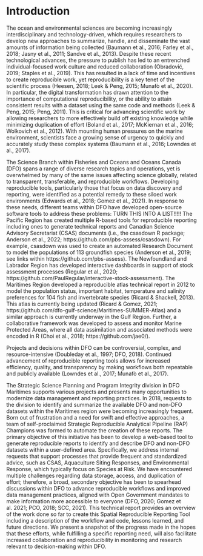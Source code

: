 # Introduction {#sec:introduction}

<!-- An example of how to include text based on the language. The two chunks below shows how switching the toggle in the YAML header for french allows inclusion/rejection of a paragraph. -->

The ocean and environmental sciences are becoming increasingly interdisciplinary and technology-driven, which requires researchers to develop new approaches to summarize, handle, and disseminate the vast amounts of information being collected (Baumann et al., 2016; Farley et al., 2018; Jasny et al., 2011; Sandve et al., 2013). Despite these recent technological advances, the pressure to publish has led to an entrenched individual-focused work culture and reduced collaboration (Obradović, 2019; Staples et al., 2019). This has resulted in a lack of time and incentives to create reproducible work, yet reproducibility is a key tenet of the scientific process (Heesen, 2018; Leek & Peng, 2015; Munafò et al., 2020). In particular, the digital transformation has drawn attention to the importance of computational reproducibility, or the ability to attain consistent results with a dataset using the same code and methods (Leek & Peng, 2015; Peng, 2011). This is critical for advancing scientific work by allowing researchers to more effectively build off existing knowledge while minimizing duplication of effort (Boland et al., 2017; McKiernan et al., 2016; Wolkovich et al., 2012). With mounting human pressures on the marine environment, scientists face a growing sense of urgency to quickly and accurately study these complex systems (Baumann et al., 2016; Lowndes et al., 2017).

The Science Branch within Fisheries and Oceans and Oceans Canada (DFO) spans a range of diverse research topics and operations, yet is overwhelmed by many of the same issues affecting science globally, related to transparent, transferable, and reproducible workflows. Developing reproducible tools, particularly those that focus on data discovery and reporting, were identified as a potential remedy to these siloed work environments (Edwards et al., 2018; Gomez et al., 2021). In response to these needs, different teams within DFO have developed open-source software tools to address these problems:
TURN THIS INTO A LIST!!!!!
The Pacific Region has created multiple R-based tools for reproducible reporting including ones to generate technical reports and Canadian Science Advisory Secretariat (CSAS) documents (i.e., the csasdown R package; Anderson et al., 2022; https://github.com/pbs-assess/csasdown). For example, csasdown was used to create an automated Research Document to model the populations of 113 groundfish species (Anderson et al., 2019; see links within https://github.com/pbs-assess).
The Newfoundland and Labrador Region has developed interactive dashboards in support of stock assessment processes (Regular et al., 2020; https://github.com/PaulRegular/interactive-stock-assessment).
The Maritimes Region developed a reproducible atlas technical report in 2012 to model the population status, important habitat, temperature and salinity preferences for 104 fish and invertebrate species (Ricard & Shackell, 2013). This atlas is currently being updated (Ricard & Gomez, 2021; https://github.com/dfo-gulf-science/Maritimes-SUMMER-Atlas) and a similar approach is currently underway in the Gulf Region. Further, a collaborative framework was developed to assess and monitor Marine Protected Areas, where all data assimilation and associated methods were encoded in R (Choi et al., 2018; https://github.com/jae0/).

Projects and decisions within DFO can be controversial, complex, and resource-intensive (Doubleday et al., 1997; DFO, 2018). Continued advancement of reproducible reporting tools allows for increased efficiency, quality, and transparency by making workflows both repeatable and publicly available (Lowndes et al., 2017; Munafò et al., 2017).

The Strategic Science Planning and Program Integrity division in DFO Maritimes supports various projects and presents many opportunities to modernize data management and reporting practices. In 2018, requests to the division to identify and summarize the available DFO and non-DFO datasets within the Maritimes region were becoming increasingly frequent. Born out of frustration and a need for swift and effective approaches, a team of self-proclaimed Strategic Reproducible Analytical Pipeline (RAP) Champions was formed to automate the creation of these reports. The primary objective of this initiative has been to develop a web-based tool to generate reproducible reports to identify and describe DFO and non-DFO datasets within a user-defined area. Specifically, we address internal requests that support processes that provide frequent and standardized advice, such as CSAS, Aquaculture Siting Responses, and Environmental Response, which typically focus on Species at Risk. We have encountered multiple challenges regarding data storage, access, and duplication of effort; therefore, a broad, secondary objective has been to spearhead discussions within DFO to advance reproducible workflows and improved data management practices, aligned with Open Government mandates to make information more accessible to everyone (DFO, 2020; Gomez et al. 2021; PCO, 2018; SCC, 2021). This technical report provides an overview of the work done so far to create this Spatial Reproducible Reporting Tool including a description of the workflow and code, lessons learned, and future directions. We present a snapshot of the progress made in the hopes that these efforts, while fulfilling a specific reporting need, will also facilitate increased collaboration and reproducibility in monitoring and research relevant to decision-making within DFO. 


